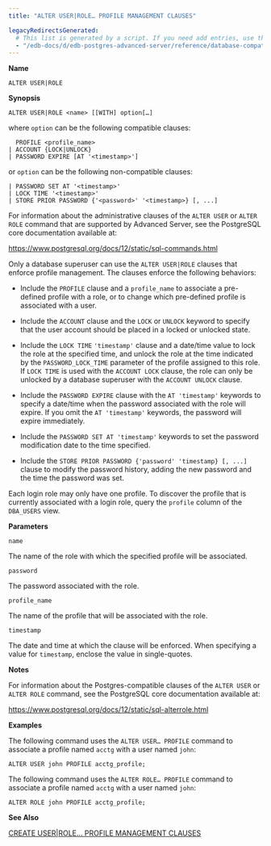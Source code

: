 ```yaml
---
title: "ALTER USER|ROLE… PROFILE MANAGEMENT CLAUSES"

legacyRedirectsGenerated:
  # This list is generated by a script. If you need add entries, use the `legacyRedirects` key.
  - "/edb-docs/d/edb-postgres-advanced-server/reference/database-compatibility-for-oracle-developers-reference-guide/12/Database_Compatibility_for_Oracle_Developers_Reference_Guide.1.030.html"
---
```


<div id="alter_user_role_profile_management_clauses" class="registered_link"></div>

**Name**

`ALTER USER|ROLE`

**Synopsis**

```text
ALTER USER|ROLE <name> [[WITH] option[…]
```

where `option` can be the following compatible clauses:

```text
  PROFILE <profile_name>
| ACCOUNT {LOCK|UNLOCK}
| PASSWORD EXPIRE [AT '<timestamp>']
```

or `option` can be the following non-compatible clauses:

```text
| PASSWORD SET AT '<timestamp>'
| LOCK TIME '<timestamp>'
| STORE PRIOR PASSWORD {'<password>' '<timestamp>} [, ...]
```

For information about the administrative clauses of the `ALTER USER` or `ALTER ROLE` command that are supported by Advanced Server, see the PostgreSQL core documentation available at:

<https://www.postgresql.org/docs/12/static/sql-commands.html>

Only a database superuser can use the `ALTER USER|ROLE` clauses that enforce profile management. The clauses enforce the following behaviors:

-   Include the `PROFILE` clause and a `profile_name` to associate a pre-defined profile with a role, or to change which pre-defined profile is associated with a user.

-   Include the `ACCOUNT` clause and the `LOCK` or `UNLOCK` keyword to specify that the user account should be placed in a locked or unlocked state.

-   Include the `LOCK TIME` `'timestamp'` clause and a date/time value to lock the role at the specified time, and unlock the role at the time indicated by the `PASSWORD_LOCK_TIME` parameter of the profile assigned to this role. If `LOCK TIME` is used with the `ACCOUNT LOCK` clause, the role can only be unlocked by a database superuser with the `ACCOUNT UNLOCK` clause.

-   Include the `PASSWORD EXPIRE` clause with the `AT 'timestamp'` keywords to specify a date/time when the password associated with the role will expire. If you omit the `AT 'timestamp'` keywords, the password will expire immediately.

-   Include the `PASSWORD SET AT 'timestamp'` keywords to set the password modification date to the time specified.

-   Include the `STORE PRIOR PASSWORD {'password' 'timestamp} [, ...]` clause to modify the password history, adding the new password and the time the password was set.

Each login role may only have one profile. To discover the profile that is currently associated with a login role, query the `profile` column of the `DBA_USERS` view.

**Parameters**

`name`

 The name of the role with which the specified profile will be associated.

`password`

 The password associated with the role.

`profile_name`

 The name of the profile that will be associated with the role.

`timestamp`

 The date and time at which the clause will be enforced. When specifying a value for `timestamp`, enclose the value in single-quotes.

**Notes**

For information about the Postgres-compatible clauses of the `ALTER USER` or `ALTER ROLE` command, see the PostgreSQL core documentation available at:

<https://www.postgresql.org/docs/12/static/sql-alterrole.html>

**Examples**

The following command uses the `ALTER USER… PROFILE` command to associate a profile named `acctg` with a user named `john`:

```text
ALTER USER john PROFILE acctg_profile;
```

The following command uses the `ALTER ROLE… PROFILE` command to associate a profile named `acctg` with a user named `john`:

```text
ALTER ROLE john PROFILE acctg_profile;
```

**See Also**

[CREATE USER|ROLE… PROFILE MANAGEMENT CLAUSES](42_create_user_role_profile_management_clauses/#create_user_role_profile_management_clauses)
